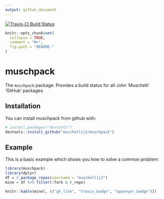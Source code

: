 ```yaml
---
output: github_document
---
```


[![Travis-CI Build Status](https://travis-ci.org/muschellij2/muschpack.svg?branch=master)](https://travis-ci.org/muschellij2/muschpack)

<!-- README.md is generated from README.Rmd. Please edit that file -->

```r
knitr::opts_chunk$set(
  collapse = TRUE,
  comment = "#>",
  fig.path = "README-"
)
```

# muschpack

The `muschpack` package: Provides a build status for all John 'Muschelli' 'GitHub' packages.


## Installation

You can install muschpack from github with:

```r
# install.packages("devtools")
devtools::install_github("muschellij2/muschpack")
```

## Example

This is a basic example which shows you how to solve a common problem:

```r
library(muschpack)
library(dplyr)
df = r_package_repos(username = "muschellij2")
mine = df %>% filter(!fork & r_repo)

knitr::kable(mine[, c("gh_link", "travis_badge", "appveyor_badge")])
```
